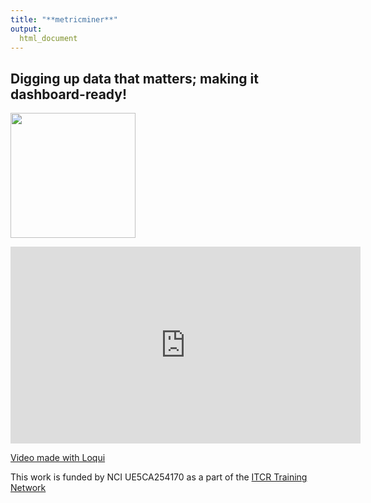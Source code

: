 ```yaml
---
title: "**metricminer**"
output:
  html_document
---
```


## Digging up data that matters; making it dashboard-ready!

<img src = "resources/images/metricminer-gnome.png" width = 200>


<iframe width="560" height="315" src="https://www.youtube.com/embed/YkYnni-WuaQ?si=dcx_EM-GrtnKUxmb" title="YouTube video player" frameborder="0" allow="accelerometer; autoplay; clipboard-write; encrypted-media; gyroscope; picture-in-picture; web-share" allowfullscreen></iframe>

[Video made with Loqui](https://loqui.fredhutch.org/)

This work is funded by NCI UE5CA254170 as a part of the [ITCR Training Network](https://www.itcrtraining.org/)
